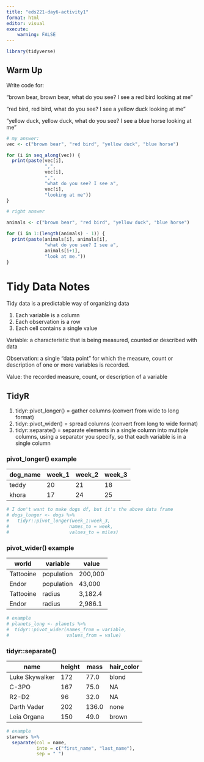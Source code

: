 ```yaml
---
title: "eds221-day6-activity1"
format: html
editor: visual
execute:
    warning: FALSE
---
```


```r
library(tidyverse)
```

## Warm Up

Write code for:

"brown bear, brown bear, what do you see? I see a red bird looking at me"

"red bird, red bird, what do you see? I see a yellow duck looking at me"

"yellow duck, yellow duck, what do you see? I see a blue horse looking at me"

```r
# my answer: 
vec <- c("brown bear", "red bird", "yellow duck", "blue horse")

for (i in seq_along(vec)) {
  print(paste(vec[i],
              ",",
              vec[i],
              ",",
              "what do you see? I see a",
              vec[i],
              "looking at me"))
}
```

```r
# right answer

animals <- c("brown bear", "red bird", "yellow duck", "blue horse")

for (i in 1:(length(animals) - 1)) {
  print(paste(animals[i], animals[i],
              "what do you see? I see a",
              animals[i+1],
              "look at me."))
}
```

# Tidy Data Notes

Tidy data is a predictable way of organizing data

1.  Each variable is a column
2.  Each observation is a row
3.  Each cell contains a single value

Variable: a characteristic that is being measured, counted or described with data

Observation: a single "data point" for which the measure, count or description of one or more variables is recorded.

Value: the recorded measure, count, or description of a variable

## TidyR

1.  tidyr::pivot_longer() = gather columns (convert from wide to long format)
2.  tidyr::pivot_wider() = spread columns (convert from long to wide format)
3.  tidyr::separate() = separate elements in a single column into multiple columns, using a separator you specify, so that each variable is in a single column

### pivot_longer() example

| dog_name | week_1 | week_2 | week_3 |
|----------|--------|--------|--------|
| teddy    | 20     | 21     | 18     |
| khora    | 17     | 24     | 25     |

```r
# I don't want to make dogs df, but it's the above data frame
# dogs_longer <- dogs %>%
#   tidyr::pivot_longer(week_1:week_3,
#                      names_to = week,
#                      values_to = miles)
```

### pivot_wider() example

| world     | variable   | value   |
|-----------|------------|---------|
| Tattooine | population | 200,000 |
| Endor     | population | 43,000  |
| Tattooine | radius     | 3,182.4 |
| Endor     | radius     | 2,986.1 |

```r
# example
# planets_long <- planets %>%
#  tidyr::pivot_wider(names_from = variable,
#                     values_from = value)
```

### tidyr::separate()

| name           | height | mass  | hair_color |
|----------------|--------|-------|------------|
| Luke Skywalker | 172    | 77.0  | blond      |
| C-3PO          | 167    | 75.0  | NA         |
| R2-D2          | 96     | 32.0  | NA         |
| Darth Vader    | 202    | 136.0 | none       |
| Leia Organa    | 150    | 49.0  | brown      |

```r
# example
starwars %>%
  separate(col = name,
           into = c("first_name", "last_name"),
           sep = " ")
```
